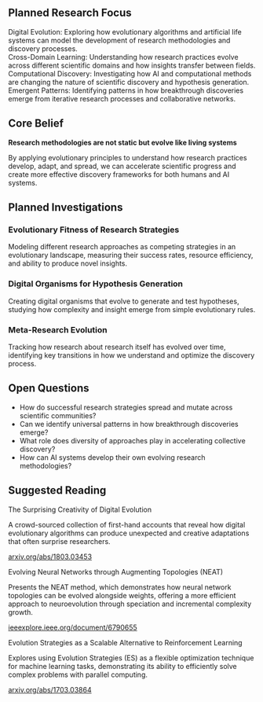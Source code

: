 
## Planned Research Focus

<div className="space-y-2 text-sm mb-6">
  <div className="flex gap-3">
    <Dna className="h-4 w-4 text-primary mt-0.5 flex-shrink-0" />
    <div>
      <span className="font-medium">Digital Evolution:</span> Exploring how evolutionary algorithms and artificial life systems can model the development of research methodologies and discovery processes.
    </div>
  </div>
  <div className="flex gap-3">
    <Globe className="h-4 w-4 text-primary mt-0.5 flex-shrink-0" />
    <div>
      <span className="font-medium">Cross-Domain Learning:</span> Understanding how research practices evolve across different scientific domains and how insights transfer between fields.
    </div>
  </div>
  <div className="flex gap-3">
    <Cpu className="h-4 w-4 text-primary mt-0.5 flex-shrink-0" />
    <div>
      <span className="font-medium">Computational Discovery:</span> Investigating how AI and computational methods are changing the nature of scientific discovery and hypothesis generation.
    </div>
  </div>
  <div className="flex gap-3">
    <Zap className="h-4 w-4 text-primary mt-0.5 flex-shrink-0" />
    <div>
      <span className="font-medium">Emergent Patterns:</span> Identifying patterns in how breakthrough discoveries emerge from iterative research processes and collaborative networks.
    </div>
  </div>
</div>

## Core Belief

**Research methodologies are not static but evolve like living systems**

By applying evolutionary principles to understand how research practices develop, adapt, and spread, 
we can accelerate scientific progress and create more effective discovery frameworks for both humans and AI systems.

## Planned Investigations

### Evolutionary Fitness of Research Strategies
Modeling different research approaches as competing strategies in an evolutionary landscape, 
measuring their success rates, resource efficiency, and ability to produce novel insights.

### Digital Organisms for Hypothesis Generation
Creating digital organisms that evolve to generate and test hypotheses, 
studying how complexity and insight emerge from simple evolutionary rules.

### Meta-Research Evolution
Tracking how research about research itself has evolved over time, 
identifying key transitions in how we understand and optimize the discovery process.

## Open Questions

- How do successful research strategies spread and mutate across scientific communities?
- Can we identify universal patterns in how breakthrough discoveries emerge?
- What role does diversity of approaches play in accelerating collective discovery?
- How can AI systems develop their own evolving research methodologies?

## Suggested Reading

<div className="space-y-3 mt-6">
  <Card className="p-3">
    <div className="space-y-1">
      <p className="text-sm font-medium">The Surprising Creativity of Digital Evolution</p>
      <p className="text-xs text-muted-foreground">
        A crowd-sourced collection of first-hand accounts that reveal how digital evolutionary algorithms can produce unexpected and creative adaptations that often surprise researchers.
      </p>
      <a href="https://arxiv.org/abs/1803.03453" target="_blank" rel="noopener noreferrer" className="text-xs text-primary hover:underline">
        arxiv.org/abs/1803.03453
      </a>
    </div>
  </Card>
  
  <Card className="p-3">
    <div className="space-y-1">
      <p className="text-sm font-medium">Evolving Neural Networks through Augmenting Topologies (NEAT)</p>
      <p className="text-xs text-muted-foreground">
        Presents the NEAT method, which demonstrates how neural network topologies can be evolved alongside weights, offering a more efficient approach to neuroevolution through speciation and incremental complexity growth.
      </p>
      <a href="https://ieeexplore.ieee.org/document/6790655" target="_blank" rel="noopener noreferrer" className="text-xs text-primary hover:underline">
        ieeexplore.ieee.org/document/6790655
      </a>
    </div>
  </Card>
  
  <Card className="p-3">
    <div className="space-y-1">
      <p className="text-sm font-medium">Evolution Strategies as a Scalable Alternative to Reinforcement Learning</p>
      <p className="text-xs text-muted-foreground">
        Explores using Evolution Strategies (ES) as a flexible optimization technique for machine learning tasks, demonstrating its ability to efficiently solve complex problems with parallel computing.
      </p>
      <a href="https://arxiv.org/abs/1703.03864" target="_blank" rel="noopener noreferrer" className="text-xs text-primary hover:underline">
        arxiv.org/abs/1703.03864
      </a>
    </div>
  </Card>
</div>